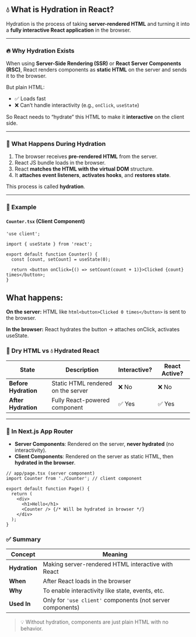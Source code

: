 ## 💧 What is Hydration in React?

Hydration is the process of taking **server-rendered HTML** and turning it into a **fully interactive React application** in the browser.

---

### 🔥 Why Hydration Exists

When using **Server-Side Rendering (SSR)** or **React Server Components (RSC)**, React renders components as **static HTML** on the server and sends it to the browser.

But plain HTML:
- ✅ Loads fast
- ❌ Can’t handle interactivity (e.g., `onClick`, `useState`)

So React needs to “hydrate” this HTML to make it **interactive** on the client side.

---

### 🧠 What Happens During Hydration

1. The browser receives **pre-rendered HTML** from the server.
2. React JS bundle loads in the browser.
3. React **matches the HTML with the virtual DOM** structure.
4. It **attaches event listeners**, **activates hooks**, and **restores state**.

This process is called **hydration**.

---

### 📌 Example

#### `Counter.tsx` (Client Component)

```tsx
'use client';

import { useState } from 'react';

export default function Counter() {
  const [count, setCount] = useState(0);

  return <button onClick={() => setCount(count + 1)}>Clicked {count} times</button>;
}
```

## What happens:
**On the server:**
HTML like ```html<button>Clicked 0 times</button>``` is sent to the browser.

**In the browser:**
React hydrates the button → attaches onClick, activates useState.

### 🧊 Dry HTML vs 💧 Hydrated React

| **State**             | **Description**                        | **Interactive?** | **React Active?** |
|------------------------|----------------------------------------|------------------|--------------------|
| **Before Hydration**   | Static HTML rendered on the server     | ❌ No             | ❌ No              |
| **After Hydration**    | Fully React-powered component          | ✅ Yes            | ✅ Yes             |

---

### 🧱 In Next.js App Router

- **Server Components**: Rendered on the server, **never hydrated** (no interactivity).
- **Client Components**: Rendered on the server as static HTML, then **hydrated in the browser**.

```tsx
// app/page.tsx (server component)
import Counter from './Counter'; // client component

export default function Page() {
  return (
    <div>
      <h1>Hello</h1>
      <Counter /> {/* Will be hydrated in browser */}
    </div>
  );
}
```

### ✅ Summary

| **Concept**   | **Meaning**                                                   |
|---------------|---------------------------------------------------------------|
| **Hydration** | Making server-rendered HTML interactive with React            |
| **When**      | After React loads in the browser                              |
| **Why**       | To enable interactivity like state, events, etc.              |
| **Used In**   | Only for `'use client'` components (not server components)    |

> 💡 Without hydration, components are just plain HTML with no behavior.
